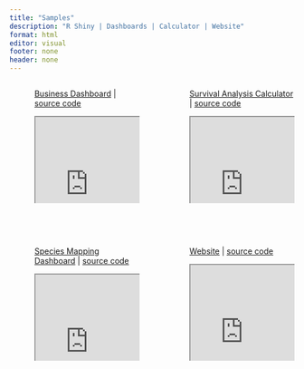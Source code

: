 ```yaml
---
title: "Samples"
description: "R Shiny | Dashboards | Calculator | Website"
format: html
editor: visual
footer: none
header: none
---
```


::: column-screen-outset
::: columns
::: {.column width="5%" height="100%"}
:::
::: {.column width="40%" height="300px"}
[Business Dashboard](/business_dashboard.qmd) | [source code](<https://github.com/Kwiz-Computing-Technologies-Limited/LipaLater_Dashboard>)

<iframe height="100%" width="100%" frameborder="2" src="https://jean-kwizera-vic.shinyapps.io/Dashboard/">

</iframe>
:::
::: {.column width="10%" height="100%"}
:::
::: {.column width="40%" height="300px"}
[Survival Analysis Calculator](/survival_dashboard.qmd) | [source code]()

<iframe height="100%" width="100%" frameborder="1" src="https://zp1mwp-jean0victor-kwizera.shinyapps.io/SurvivalAnalysisCalculator/">

</iframe>
:::
:::

<br> </br>


::: columns
::: {.column width="5%" height="100%"}
:::
::: {.column width="40%" height="300px"}
[Species Mapping Dashboard](/mapping_dashboard.qmd) | [source code](<https://github.com/Kwiz-Computing-Technologies-Limited/Species-Mapping-Task>)

<iframe height="100%" width="100%" frameborder="1" src="https://zp1mwp-jean0victor-kwizera.shinyapps.io/Appsilon_code_challenge/">

</iframe>
:::
::: {.column width="10%" height="100%"}
:::
::: {.column width="40%" height="300px"}
[Website](/index.qmd) | [source code](<https://github.com/Kwiz-Computing-Technologies-Limited/KRS_Website_Quarto>)

<iframe height="100%" width="100%" frameborder="1" src="https://www.kwizresearch.com/">
</iframe>

:::
:::
:::
